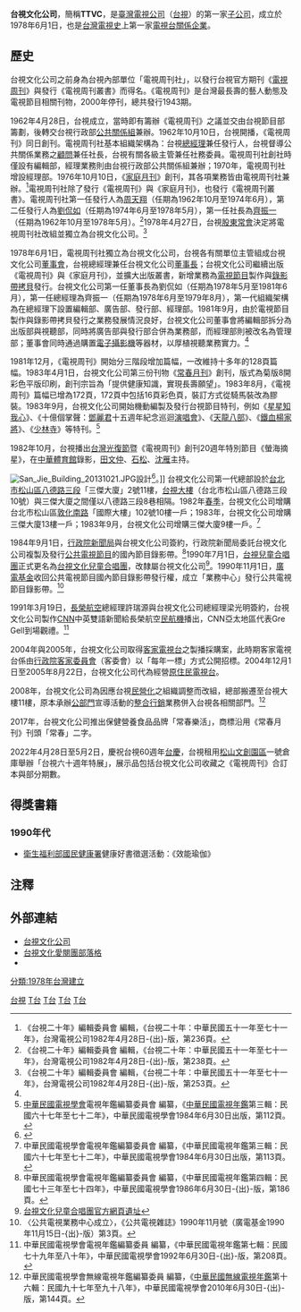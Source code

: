 {{Infobox Company
| company_name        = 台視文化事業股份有限公司
| company_name_en     = TTV Cultural Enterprise Ltd.<ref>{{Cite web |url=http://www.ttv.com.tw/homev2/ttv/milestones_e.asp |title=《台視全球資訊網》台視-{里}-程碑（英文版） |access-date=2010-11-08 |archive-date=2016-03-09 |archive-url=https://web.archive.org/web/20160309014406/http://www.ttv.com.tw/homev2/ttv/milestones_e.asp |dead-url=no }}</ref>
| company_logo        = <!-- 檔案不存在 TTV 2nd logo.svg ，可從英文維基百科取得 -->
| company_type        = [[股份有限公司|非上市公司]]
| original_text       = 
| original_spelling   = 
| company_slogan      = 共創美好未來<small>（1990年4月28日起）</small><br>台視叢書 有口皆碑<small>（2000年代）</small>
| market_information  = 
| local_code_name             = TW
| local_code             = 20785373
| foundation          = 1978年6月1日（{{age in years and days|1978|6|1|age=no}}）
| location            = {{TWN}}<br/>[[台北市|台北市]][[松山區_(臺北市)|松山區]]敦化-{里}-3鄰[[八德路_(臺北市)|八德路三段]]10號11樓<br/>（[[台視大樓|台視大樓]]）
| key_people          = [[董事長|董事長]]：周法勛<br>[[總經理|總經理]]：謝陳齊
| industry            = 出版業<br>電視節目製作業
| products            = 
| services            = 期刊與叢書出版<br>電視節目製作及發行<br>電視人才訓練<br>營養保健食品
| capital             = [[新台幣|新台幣]]60,000,000元
| revenue             = 
| operating_income    = 
| profit              = 
| total_asset         = 
| net_asset           = 
| market_value        = 
| num_employees       = 
| P/E ratio           = 
| earnings per share  = 
| Net asset value     = 
| accounting_period   = 
| parent              = [[臺灣電視公司|臺灣電視公司]]
| divisions           = 
| major_shareholder   = 
| subsid              = 
| homepage            = [http://www.ttvc.com.tw www.ttvc.com.tw]
}}

'''台視文化公司'''，簡稱'''TTVC'''，是[[臺灣電視公司|臺灣電視公司]]（[[台視|台視]]）的第一家[[子公司|子公司]]，成立於1978年6月1日，也是[[台灣電視史|台灣電視史]]上第一家[[電視台|電視台]][[關係企業|關係企業]]。

==歷史==
台視文化公司之前身為台視內部單位「電視周刊社」，以發行台視官方期刊《[[電視周刊|電視周刊]]》與發行《電視周刊叢書》而得名。《電視周刊》是台灣最長壽的藝人動態及電視節目相關刊物，2000年停刊，總共發行1943期。

1962年4月28日，台視成立，當時即有籌辦《電視周刊》之議並交由台視節目部籌劃，後轉交台視行政部[[公共关系|公共關係組]]兼辦。1962年10月10日，台視開播，《電視周刊》同日創刊。電視周刊社基本組織架構為：台視[[總經理|總經理]]兼任發行人，台視督導公共關係業務之[[顧問|顧問]]兼任社長，台視有關各級主管兼任社務委員。電視周刊社創社時僅設有編輯部，經理業務則由台視行政部公共關係組兼辦；1970年，電視周刊社增設經理部。1976年10月10日，《[[家庭月刊|家庭月刊]]》創刊，其各項業務皆由電視周刊社兼辦。<ref>《台視二十年》編輯委員會 編輯，《台視二十年：中華民國五十一年至七十一年》，台灣電視公司1982年4月28日-{出}-版，第236頁。</ref>電視周刊社除了發行《電視周刊》與《家庭月刊》，也發行《電視周刊叢書》。電視周刊社第一任發行人為[[周天翔|周天翔]]（任期為1962年10月至1974年6月），第二任發行人為[[劉侃如|劉侃如]]（任期為1974年6月至1978年5月），第一任社長為[[齊振一|齊振一]]（任期為1962年10月至1978年5月）。<ref name="ReferenceA">《台視二十年》編輯委員會 編輯，《台視二十年：中華民國五十一年至七十一年》，台灣電視公司1982年4月28日-{出}-版，第238頁。</ref>1978年4月27日，台視[[股東常會|股東常會]]決定將電視周刊社改組並獨立為台視文化公司。<ref>《台視二十年》編輯委員會 編輯，《台視二十年：中華民國五十一年至七十一年》，台灣電視公司1982年4月28日-{出}-版，第253頁。</ref>

1978年6月1日，電視周刊社獨立為台視文化公司，台視各有關單位主管組成台視文化公司[[董事會|董事會]]，台視總經理兼任台視文化公司[[董事長|董事長]]；台視文化公司繼續出版《電視周刊》與《家庭月刊》，並擴大出版叢書，新增業務為[[電視節目|電視節目]]製作與[[錄影帶|錄影帶]][[拷貝|拷貝]]發行。台視文化公司第一任董事長為劉侃如（任期為1978年5月至1981年6月），第一任總經理為齊振一（任期為1978年6月至1979年8月），第一代組織架構為在總經理下設置編輯部、廣告部、發行部、經理部。1981年9月，由於電視節目製作與錄影帶拷貝發行之業務發展情況良好，台視文化公司董事會將編輯部拆分為出版部與視聽部，同時將廣告部與發行部合併為業務部，而經理部則被改名為管理部；董事會同時通過購置[[電子攝影機|電子攝影機]]等器材，以厚植視聽業務實力。<ref name="ReferenceA"/>

1981年12月，《電視周刊》開始分三階段增加篇幅，一改維持十多年的128頁篇幅。1983年4月1日，台視文化公司第三份刊物《[[常春月刊|常春月刊]]》創刊，版式為菊版8開彩色平版印刷，創刊宗旨為「提供健康知識，實現長壽願望」。1983年8月，《電視周刊》篇幅已增為172頁，172頁中包括16頁彩色頁，裝訂方式從騎馬裝改為膠裝。1983年9月，台視文化公司開始機動編製及發行台視節目特刊，例如《[[星星知我心|星星知我心]]》、《十億個掌聲：[[鄧麗君|鄧麗君]]十五週年紀念巡迴[[演唱會|演唱會]]》、《[[天龍八部_(1982年電視劇)|天龍八部]]》、《[[鐵血楊家將|鐵血楊家將]]》、《[[少林寺_(1984年電視劇)|少林寺]]》等特刊。<ref>[[中華民國電視學會|中華民國電視學會]]電視年鑑編纂委員會 編纂，《[[中華民國電視年鑑|中華民國電視年鑑]]第三輯：民國六十七年至七十二年》，中華民國電視學會1984年6月30日出版，第112頁。</ref>

1982年10月，台視播出[[台灣光復節|台灣光復節]]暨《電視周刊》創刊20週年特別節目《螢海摘星》，在[[中華體育館|中華體育館]]錄影，[[田文仲|田文仲]]、[[石松_(藝人)|石松]]、[[沈雁|沈雁]]主持。

[[File:San_Jie_Building_20131021.JPG|thumb]]設計<ref name="三傑">{{Cite news|url=|title=主持三傑建設公司的黃美雄|language=zh-tw|publisher=《經濟日報》|author=|date=1977-10-25|accessdate=}}</ref>。]]
台視文化公司第一代總部設於[[台北市|台北市]][[松山區_(臺北市)|松山區]][[八德路_(臺北市)|八德路三段]]「三傑大廈」2號11樓，[[台視大樓|台視大樓]]（台北市松山區八德路三段10號）與三傑大廈之間僅以八德路三段8巷相隔。1982年[[春季|春季]]，台視文化公司增購台北市松山區[[敦化南路|敦化南路]]「國際大樓」102號10樓一戶；1983年，台視文化公司增購三傑大廈13樓一戶；1983年9月，台視文化公司增購三傑大廈9樓一戶。<ref>中華民國電視學會電視年鑑編纂委員會 編纂，《中華民國電視年鑑第三輯：民國六十七年至七十二年》，中華民國電視學會1984年6月30日出版，第113頁。</ref>

1984年9月1日，[[行政院新聞局|行政院新聞局]]與台視文化公司簽約，行政院新聞局委託台視文化公司複製及發行[[公共電視節目|公共電視節目]]的國內節目錄影帶。<ref>中華民國電視學會電視年鑑編纂委員會 編纂，《中華民國電視年鑑第四輯：民國七十三年至七十四年》，中華民國電視學會1986年6月30日-{出}-版，第186頁。</ref>1990年7月1日，[[台視兒童合唱團|台視兒童合唱團]]正式更名為[[台視文化兒童合唱團|台視文化兒童合唱團]]，改隸屬台視文化公司<ref>[http://nrch.cca.gov.tw/metadataserverDevp/DOFiles/pdf/00/02/25/42/cca100007-mu-ne0043-0001-t.pdf 台視文化兒童合唱團官方網頁遺址]{{dead link|date=2017年12月 |bot=InternetArchiveBot |fix-attempted=yes }}</ref>。1990年11月1日，[[廣電基金|廣電基金]]收回公共電視節目國內節目錄影帶發行權，成立「業務中心」發行公共電視節目錄影帶。<ref>〈公共電視業務中心成立〉，《公共電視雜誌》1990年11月號（廣電基金1990年11月15日-{出}-版）第3頁。</ref>

1991年3月19日，[[長榮航空|長榮航空]]總經理許瑞源與台視文化公司總經理梁光明簽約，台視文化公司製作[[CNN|CNN]]中英雙語新聞給長榮航空[[民航機|民航機]]播出，CNN亞太地區代表Gre Gell到場觀禮。<ref>中華民國電視學會電視年鑑編纂委員 編纂，《中華民國電視年鑑第七輯：民國七十九年至八十年》，中華民國電視學會1992年6月30日-{出}-版，第208頁。</ref>

2004年與2005年，台視文化公司取得[[客家電視台|客家電視台]]之製播採購案，此時期客家電視台係由[[行政院客家委員會|行政院客家委員會]]（客委會）以「每年一標」方式公開招標。2004年12月1日至2005年8月22日，台視文化公司代為經營[[原住民電視台|原住民電視台]]。

2008年，台視文化公司為因應台視[[民營化|民營化]]之組織調整而改組，總部搬遷至台視大樓11樓，原本承辦[[公部門|公部門]]宣導活動的[[整合行銷|整合行銷]]業務併入台視各相關部門。<ref>中華民國電視學會無線電視年鑑編纂委員 編纂，《[[中華民國無線電視年鑑|中華民國無線電視年鑑]]第十六輯：民國九十七年至九十八年》，中華民國電視學會2010年6月30日-{出}-版，第144頁。</ref>

2017年，台視文化公司推出保健營養食品品牌「常春樂活」，商標沿用《常春月刊》刊頭「常春」二字。

2022年4月28日至5月2日，慶祝台視60週年[[台慶|台慶]]，台視租用[[松山文創園區|松山文創園區]]一號倉庫舉辦「台視六十週年特展」，展示品包括台視文化公司收藏之《電視周刊》合訂本與部分期數。

== 得獎書籍 ==
=== 1990年代 ===
* [[衛生福利部國民健康署|衛生福利部國民健康署]]健康好書徵選活動：《效能瑜伽》

==注釋==
{{reflist}}

==外部連結==
*[http://www.ttvc.com.tw 台視文化公司] {{Wayback|url=http://www.ttvc.com.tw/ |date=20210211002754 }}
*[https://web.archive.org/web/20130205111627/http://blog.ttv.com.tw/blogv2/books/ 台視文化愛閱團部落格]
*{{facebook|ttvcbooks|台視文化愛閱團}}

[[Category:台視|]]
[[Category:臺灣出版社|T台]]
[[Category:台灣電視節目製作業者|T台]]
[[Category:總部位於臺北市松山區的工商業機構|T台]]
[[Category:1978年成立的公司|T台]]
[[分類:1978年台灣建立|分類:1978年台灣建立]]